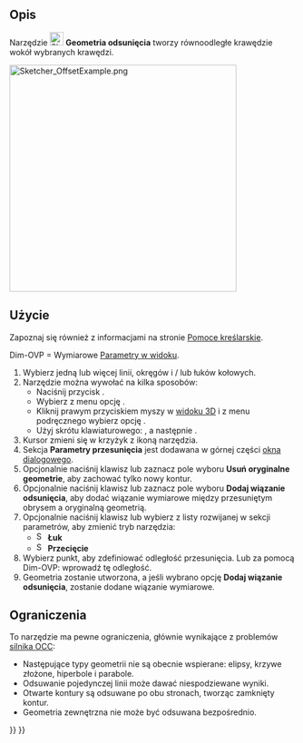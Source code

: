 <languages/>

{{Docnav/pl
|[[Sketcher_Scale/pl|Przekształcenie skali]]
|[[Sketcher_Symmetry/pl|Odbicie lustrzane]]
|[[Sketcher_Workbench/pl|środowisko pracy Szkicownik]]
|IconL=Sketcher_Scale.svg‎
|IconR=Sketcher_Symmetry.svg‎
|IconC=Workbench_Sketcher.svg
}}

{{GuiCommand/pl
|Name=Sketcher Offset
|Name/pl=Szkicownik: Geometria odsunięcia
|MenuLocation=Szkic → Narzędzia szkicownika → Geometria odsunięcia
|Workbenches=[[Sketcher_Workbench/pl|Szkicownik]]
|Shortcut={{KEY|Z}} {{KEY|T}}
|Version=1.0
|SeeAlso=
}}

<span id="Description"></span>
==Opis==

Narzędzie [[Image:Sketcher_Offset.svg|24px]] '''Geometria odsunięcia''' tworzy równoodległe krawędzie wokół wybranych krawędzi.

[[Image:Sketcher_OffsetExample.png‎|400px]]
{{Caption|Równoległe krawędzie wokół zamkniętej (O) i otwartej (U) polilinii konstrukcyjnej.}}

<span id="Usage"></span>
==Użycie==

Zapoznaj się również z informacjami na stronie [[Sketcher_Workbench/pl#Pomoce_kreślarskie|Pomoce kreślarskie]].

Dim-OVP = Wymiarowe [[Sketcher_Preferences/pl#Ogólne|Parametry w widoku]].

# Wybierz jedną lub więcej linii, okręgów i / lub łuków kołowych.
# Narzędzie można wywołać na kilka sposobów:
#* Naciśnij przycisk {{Button|[[Image:Sketcher_Offset.svg|16px]] '''Geometria odsunięcia'''}}.
#* Wybierz z menu opcję {{MenuCommand|Szkic → Narzędzia szkicownika → [[Image:Sketcher_Offset.svg|16px]] Geometria odsunięcia}}.
#* Kliknij prawym przyciskiem myszy w [[3D_view/pl|widoku 3D]] i z menu podręcznego wybierz opcję {{MenuCommand|[[Image:Sketcher_Offset.svg|16px]] Geometria odsunięcia}}.
#* Użyj skrótu klawiaturowego: {{KEY|Z}}, a następnie {{KEY|T}}.
# Kursor zmieni się w krzyżyk z ikoną narzędzia.
# Sekcja '''Parametry przesunięcia''' jest dodawana w górnej części [[Sketcher_Dialog/pl|okna dialogowego]].
# Opcjonalnie naciśnij klawisz {{KEY|U}} lub zaznacz pole wyboru '''Usuń oryginalne geometrie''', aby zachować tylko nowy kontur.
# Opcjonalnie naciśnij klawisz {{KEY|J}} lub zaznacz pole wyboru '''Dodaj wiązanie odsunięcia''', aby dodać wiązanie wymiarowe między przesuniętym obrysem a oryginalną geometrią.
# Opcjonalnie naciśnij klawisz {{KEY|M}} lub wybierz z listy rozwijanej w sekcji parametrów, aby zmienić tryb narzędzia:
#* [[Image:Sketcher_OffsetArc.svg|16px]] '''Łuk'''
#* [[Image:Sketcher_OffsetIntersection.svg|16px]] '''Przecięcie'''
# Wybierz punkt, aby zdefiniować odległość przesunięcia. Lub za pomocą Dim-OVP: wprowadź tę odległość.
# Geometria zostanie utworzona, a jeśli wybrano opcję '''Dodaj wiązanie odsunięcia''', zostanie dodane wiązanie wymiarowe.

<span id="Limitations"></span>
==Ograniczenia==

To narzędzie ma pewne ograniczenia, głównie wynikające z problemów [[OpenCASCADE/pl|silnika OCC]]:
* Następujące typy geometrii nie są obecnie wspierane: elipsy, krzywe złożone, hiperbole i parabole.
* Odsuwanie pojedynczej linii może dawać niespodziewane wyniki.
* Otwarte kontury są odsuwane po obu stronach, tworząc zamknięty kontur.
* Geometria zewnętrzna nie może być odsuwana bezpośrednio.


{{Docnav/pl
|[[Sketcher_Scale/pl|Przekształcenie skali]]
|[[Sketcher_Symmetry/pl|Odbicie lustrzane]]
|[[Sketcher_Workbench/pl|środowisko pracy Szkicownik]]
|IconL=Sketcher_Scale.svg‎
|IconR=Sketcher_Symmetry.svg‎
|IconC=Workbench_Sketcher.svg
}}

{{Sketcher_Tools_navi{{#translation:}}}}
{{Userdocnavi{{#translation:}}}}